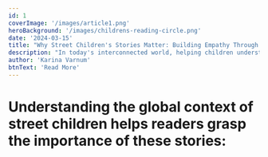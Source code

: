 ```yaml
---
id: 1
coverImage: '/images/article1.png'
heroBackground: '/images/childrens-reading-circle.png'
date: '2024-03-15'
title: "Why Street Children's Stories Matter: Building Empathy Through Literature"
description: "In today's interconnected world, helping children understand different life experiences and perspectives has never been more crucial. Stories about street children, particularly those told with sensitivity and authenticity, serve as powerful tools for building empathy, understanding, and awareness in young readers."
author: 'Karina Varnum'
btnText: 'Read More'
---
```



<h1 className={`text-2xl font-medium !leading-[30.72px] text-red-400 ${style}`}>
  Understanding the global context of street children helps readers grasp the
  importance of these stories:
</h1>

<CustomImage src="/images/article1.png" width={400} height={400} alt="img" />

<Heading3 title="dhruv" />
